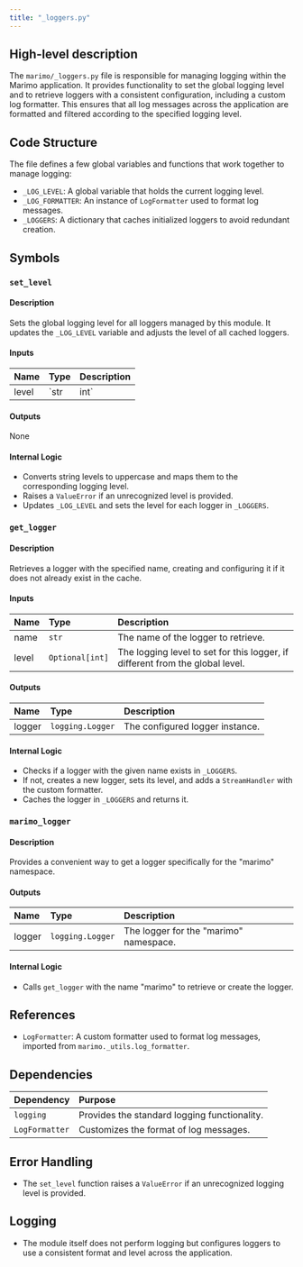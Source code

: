 ```yaml
---
title: "_loggers.py"
---
```


## High-level description

The `marimo/_loggers.py` file is responsible for managing logging within the Marimo application. It provides functionality to set the global logging level and to retrieve loggers with a consistent configuration, including a custom log formatter. This ensures that all log messages across the application are formatted and filtered according to the specified logging level.

## Code Structure

The file defines a few global variables and functions that work together to manage logging:

- `_LOG_LEVEL`: A global variable that holds the current logging level.
- `_LOG_FORMATTER`: An instance of `LogFormatter` used to format log messages.
- `_LOGGERS`: A dictionary that caches initialized loggers to avoid redundant creation.

## Symbols

### `set_level`
#### Description
Sets the global logging level for all loggers managed by this module. It updates the `_LOG_LEVEL` variable and adjusts the level of all cached loggers.

#### Inputs
| Name  | Type         | Description                        |
|:------|:-------------|:-----------------------------------|
| level | `str | int`  | The desired logging level, either as a string (e.g., "DEBUG") or an integer (e.g., `logging.DEBUG`). |

#### Outputs
None

#### Internal Logic
- Converts string levels to uppercase and maps them to the corresponding logging level.
- Raises a `ValueError` if an unrecognized level is provided.
- Updates `_LOG_LEVEL` and sets the level for each logger in `_LOGGERS`.

### `get_logger`
#### Description
Retrieves a logger with the specified name, creating and configuring it if it does not already exist in the cache.

#### Inputs
| Name | Type     | Description                              |
|:-----|:---------|:-----------------------------------------|
| name | `str`    | The name of the logger to retrieve.       |
| level | `Optional[int]` | The logging level to set for this logger, if different from the global level. |

#### Outputs
| Name   | Type            | Description                        |
|:-------|:----------------|:-----------------------------------|
| logger | `logging.Logger` | The configured logger instance.    |

#### Internal Logic
- Checks if a logger with the given name exists in `_LOGGERS`.
- If not, creates a new logger, sets its level, and adds a `StreamHandler` with the custom formatter.
- Caches the logger in `_LOGGERS` and returns it.

### `marimo_logger`
#### Description
Provides a convenient way to get a logger specifically for the "marimo" namespace.

#### Outputs
| Name   | Type            | Description                        |
|:-------|:----------------|:-----------------------------------|
| logger | `logging.Logger` | The logger for the "marimo" namespace. |

#### Internal Logic
- Calls `get_logger` with the name "marimo" to retrieve or create the logger.

## References

- `LogFormatter`: A custom formatter used to format log messages, imported from `marimo._utils.log_formatter`.

## Dependencies

| Dependency | Purpose                                      |
|:-----------|:---------------------------------------------|
| `logging`  | Provides the standard logging functionality. |
| `LogFormatter` | Customizes the format of log messages.   |

## Error Handling

- The `set_level` function raises a `ValueError` if an unrecognized logging level is provided.

## Logging

- The module itself does not perform logging but configures loggers to use a consistent format and level across the application.
